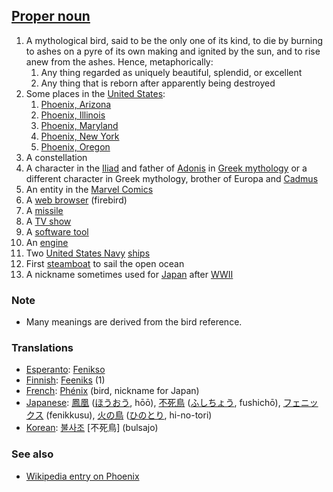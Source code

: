 ==[[Proper noun]]==

# A mythological bird, said to be the only one of its kind, to die by burning to ashes on a pyre of its own making and ignited by the sun, and to rise anew from the ashes. Hence, metaphorically:
## Any thing regarded as uniquely beautiful, splendid, or excellent
## Any thing that is reborn after apparently being destroyed
# Some places in the [[United States]]:
##[[Phoenix, Arizona]]
##[[Phoenix, Illinois]]
##[[Phoenix, Maryland]]
##[[Phoenix, New York]]
##[[Phoenix, Oregon]]
# A constellation
# A character in the [[Iliad]] and father of [[Adonis]] in [[Greek mythology]] or a different character in Greek mythology, brother of Europa and [[Cadmus]]
# An entity in the [[Marvel Comics]]
# A [[web browser]] (firebird)
# A [[missile]]
# A [[TV show]]
# A [[software tool]]
# An [[engine]]
# Two [[United States Navy]] [[ships]]
# First [[steamboat]] to sail the open ocean
# A nickname sometimes used for [[Japan]] after [[World War II|WWII]]

===Note===
*Many meanings are derived from the bird reference.

===Translations===

*[[Esperanto]]: [[Fenikso]]
*[[Finnish]]: [[Feeniks]] (1)
*[[French]]: [[Phénix]]  (bird, nickname for Japan)
*[[Japanese]]: [[鳳凰]] ([[ほうおう]], hōō), [[不死鳥]] ([[ふしちょう]], fushichō), [[フェニックス]] (fenikkusu), [[火の鳥]] ([[ひのとり]], hi-no-tori)
*[[Korean]]: [[불사조]] [不死鳥] (bulsajo)

===See also===
*[[en:phoenix|Wikipedia entry on Phoenix]]